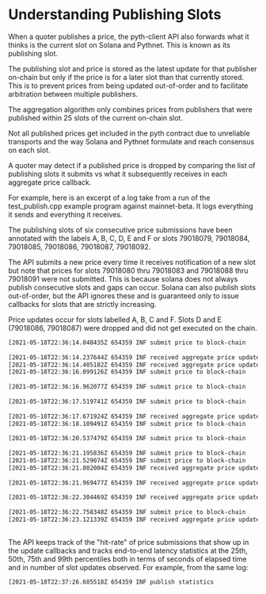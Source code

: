 # Understanding Publishing Slots

When a quoter publishes a price, the pyth-client API also forwards what it thinks is the current slot on Solana and Pythnet. This is known as its publishing slot.

The publishing slot and price is stored as the latest update for that publisher on-chain but only if the price is for a later slot than that currently stored. This is to prevent prices from being updated out-of-order and to facilitate arbitration between multiple publishers.

The aggregation algorithm only combines prices from publishers that were published within 25 slots of the current on-chain slot.

Not all published prices get included in the pyth contract due to unreliable transports and the way Solana and Pythnet formulate and reach consensus on each slot.

A quoter may detect if a published price is dropped by comparing the list of publishing slots it submits vs what it subsequently receives in each aggregate price callback.

For example, here is an excerpt of a log take from a run of the test_publish.cpp example program against mainnet-beta. It logs everything it sends and everything it receives.

The publishing slots of six consecutive price submissions have been annotated with the labels A, B, C, D, E and F or slots 79018079, 79018084, 79018085, 79018086, 79018087, 79018092.

The API submits a new price every time it receives notification of a new slot but note that prices for slots 79018080 thru 79018083 and 79018088 thru 79018091 were not submitted. This is because solana does not always publish consecutive slots and gaps can occur. Solana can also publish slots out-of-order, but the API ignores these and is guaranteed only to issue callbacks for slots that are strictly increasing.

Price updates occur for slots labelled A, B, C and F. Slots D and E (79018086, 79018087) were dropped and did not get executed on the chain.

```sh copy
[2021-05-18T22:36:14.048435Z 654359 INF submit price to block-chain             ] symbol=SYMBOL1/USD,price_type=price,price=0.116000,spread=0.001000,slot=79018079,sub_id=1
                                                                                                                                                          ^^ A ^^^
[2021-05-18T22:36:14.237644Z 654359 INF received aggregate price update         ] symbol=SYMBOL1/USD,price_type=price,status=trading,agg_price=0.112000,agg_spread=0.001000,valid_slot=79018076,pub_slot=79018077,my_price=0.112000,my_conf=0.001000,my_status=trading,my_slot=79018075
[2021-05-18T22:36:14.405182Z 654359 INF received aggregate price update         ] symbol=SYMBOL1/USD,price_type=price,status=trading,agg_price=0.113000,agg_spread=0.001000,valid_slot=79018077,pub_slot=79018078,my_price=0.113000,my_conf=0.001000,my_status=trading,my_slot=79018076
[2021-05-18T22:36:16.099126Z 654359 INF submit price to block-chain             ] symbol=SYMBOL1/USD,price_type=price,price=0.117000,spread=0.001000,slot=79018084,sub_id=1
                                                                                                                                                          ^^ B ^^^
[2021-05-18T22:36:16.962077Z 654359 INF submit price to block-chain             ] symbol=SYMBOL1/USD,price_type=price,price=0.118000,spread=0.001000,slot=79018085,sub_id=1
                                                                                                                                                          ^^ C ^^^
[2021-05-18T22:36:17.519741Z 654359 INF submit price to block-chain             ] symbol=SYMBOL1/USD,price_type=price,price=0.119000,spread=0.001000,slot=79018086,sub_id=1
                                                                                                                                                          ^^ D ^^^
[2021-05-18T22:36:17.671924Z 654359 INF received aggregate price update         ] symbol=SYMBOL1/USD,price_type=price,status=trading,agg_price=0.114000,agg_spread=0.001000,valid_slot=79018078,pub_slot=79018079,my_price=0.114000,my_conf=0.001000,my_status=trading,my_slot=79018077
[2021-05-18T22:36:18.109491Z 654359 INF submit price to block-chain             ] symbol=SYMBOL1/USD,price_type=price,price=0.120000,spread=0.001000,slot=79018087,sub_id=1
                                                                                                                                                          ^^ E ^^^
[2021-05-18T22:36:20.537479Z 654359 INF submit price to block-chain             ] symbol=SYMBOL1/USD,price_type=price,price=0.121000,spread=0.001000,slot=79018092,sub_id=1
                                                                                                                                                          ^^ F ^^^
[2021-05-18T22:36:21.195836Z 654359 INF submit price to block-chain             ] symbol=SYMBOL1/USD,price_type=price,price=0.122000,spread=0.001000,slot=79018093,sub_id=1
[2021-05-18T22:36:21.529074Z 654359 INF submit price to block-chain             ] symbol=SYMBOL1/USD,price_type=price,price=0.123000,spread=0.001000,slot=79018094,sub_id=1
[2021-05-18T22:36:21.802004Z 654359 INF received aggregate price update         ] symbol=SYMBOL1/USD,price_type=price,status=trading,agg_price=0.116000,agg_spread=0.001000,valid_slot=79018079,pub_slot=79018085,my_price=0.116000,my_conf=0.001000,my_status=trading,my_slot=79018079
                                                                                                                                                                                                                                                                               ^^ A ^^^
[2021-05-18T22:36:21.969477Z 654359 INF received aggregate price update         ] symbol=SYMBOL1/USD,price_type=price,status=trading,agg_price=0.117000,agg_spread=0.001000,valid_slot=79018085,pub_slot=79018087,my_price=0.117000,my_conf=0.001000,my_status=trading,my_slot=79018084
                                                                                                                                                                                                                                                                               ^^ B ^^^
[2021-05-18T22:36:22.304469Z 654359 INF received aggregate price update         ] symbol=SYMBOL1/USD,price_type=price,status=trading,agg_price=0.118000,agg_spread=0.001000,valid_slot=79018087,pub_slot=79018093,my_price=0.118000,my_conf=0.001000,my_status=trading,my_slot=79018085
                                                                                                                                                                                                                                                                               ^^ C ^^^
[2021-05-18T22:36:22.758348Z 654359 INF submit price to block-chain             ] symbol=SYMBOL1/USD,price_type=price,price=0.125000,spread=0.001000,slot=79018096,sub_id=1
[2021-05-18T22:36:23.121339Z 654359 INF received aggregate price update         ] symbol=SYMBOL1/USD,price_type=price,status=trading,agg_price=0.121000,agg_spread=0.001000,valid_slot=79018093,pub_slot=79018094,my_price=0.121000,my_conf=0.001000,my_status=trading,my_slot=79018092
                                                                                                                                                                                                                                                                               ^^ F ^^^
```

The API keeps track of the "hit-rate" of price submissions that show up in the update callbacks and tracks end-to-end latency statistics at the 25th, 50th, 75th and 99th percentiles both in terms of seconds of elapsed time and in number of slot updates observed. For example, from the same log:

```sh copy
[2021-05-18T22:37:26.685518Z 654359 INF publish statistics                      ] symbol=SYMBOL1/USD,price_type=price,num_sent=135,hit_rate=73.333333,secs_p25=2.000000,secs_p50=2.500000,secs_p75=3.000000,secs_p99=7.500000,slot_p25=4,slot_p50=4,slot_p75=6,slot_p99=16
```
